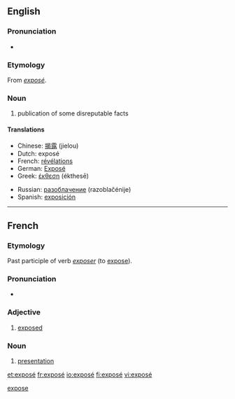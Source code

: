 {{also|expose|Exposé}}
==English==

===Pronunciation===
* {{IPA|/ˌɛkspoʊˈzeɪ/}}

===Etymology===
From {{etyl|fr}} ''[[#French|exposé]]''.

===Noun===
{{wikipedia}}
{{en-noun}}

# publication of some disreputable facts

====Translations====
{{top}}
* Chinese: [[揭露]] (jielou)
* Dutch: exposé
* French: [[révélations]] {{f|p}}
* German: [[Exposé]]
* Greek: [[έκθεση]] (ékthesē)
{{mid}}
* Russian: [[разоблачение]] (razoblačénije) {{n}}
* Spanish: [[exposición]]
{{bottom}}

[[Category:English words spelled with diacritics|expose]]

----

==French==

===Etymology===
Past participle of verb ''[[exposer]]'' (to [[expose]]).

===Pronunciation===
* {{audio|Fr-exposé.ogg|audio}}

===Adjective===
{{fr-adj}}

# [[exposed]]

===Noun===
{{fr-noun|m}}

# [[presentation]]

[[et:exposé]]
[[fr:exposé]]
[[io:exposé]]
[[fi:exposé]]
[[vi:exposé]]